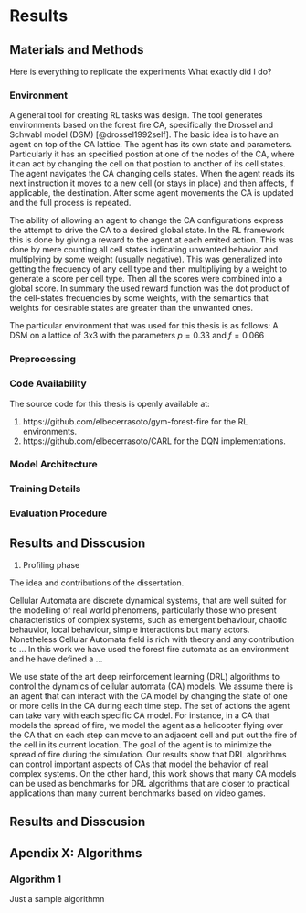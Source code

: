 # Results

## Materials and Methods

Here is everything to replicate the experiments
What exactly did I do?

### Environment

A general tool for creating RL tasks was design. The tool generates environments based on the forest fire CA, specifically the Drossel and Schwabl model (DSM) [@drossel1992self]. The basic idea is to have an agent on top of the CA lattice. The agent has its own state and parameters. Particularly it has an specified postion at one of the nodes of the CA, where it can act by changing the cell on that postion to another of its cell states. The agent navigates the CA changing cells states. When the agent reads its next instruction it moves to a new cell (or stays in place) and then affects, if applicable, the destination. After some agent movements the CA is updated and the full process is repeated.

The ability of allowing an agent to change the CA configurations express the attempt to drive the CA to a desired global state. In the RL framework this is done by giving a reward to the agent at each emited action. This was done by mere counting all cell states indicating unwanted behavior and multiplying by some weight (usually negative). This was generalized into getting the frecuency of any cell type and then multipliying by a weight to generate a score per cell type. Then all the scores were combined into a global score. In summary the used reward function was the dot product of the cell-states frecuencies by some weights, with the semantics that weights for desirable states are greater than the unwanted ones.

The particular environment that was used for this thesis is as follows: A DSM on a lattice of 3x3 with the parameters $p=0.33$ and $f=0.066$ 


### Preprocessing



### Code Availability

The source code for this thesis is openly available at:

1. https://github.com/elbecerrasoto/gym-forest-fire for the RL environments.
2. https://github.com/elbecerrasoto/CARL for the DQN implementations.

### Model Architecture

### Training Details

### Evaluation Procedure


## Results and Disscusion

1. Profiling phase








The idea and contributions of the dissertation.

Cellular Automata are discrete dynamical systems, that are well suited for the modelling of real world phenomens, particularly those who present characteristics of complex systems, such as emergent behaviour, chaotic behauvior, local behaviour, simple interactions but many actors.
Nonetheless Cellular Automata field is rich with theory and any contribution to ...
In this work we have used the forest fire automata as an environment and he have defined a ...

We use state of the art deep reinforcement learning (DRL) algorithms to control the dynamics of
cellular automata (CA) models. We assume there is an agent that can interact with the CA model by
changing the state of one or more cells in the CA during each time step. The set of actions the agent
can take vary with each specific CA model. For instance, in a CA that models the spread of fire, we
model the agent as a helicopter flying over the CA that on each step can move to an adjacent cell and
put out the fire of the cell in its current location. The goal of the agent is to minimize the spread of
fire during the simulation. Our results show that DRL algorithms can control important aspects of
CAs that model the behavior of real complex systems. On the other hand, this work shows that many
CA models can be used as benchmarks for DRL algorithms that are closer to practical applications
than many current benchmarks based on video games.


## Results and Disscusion




## Apendix X: Algorithms

### Algorithm 1
Just a sample algorithmn
\begin{algorithm}[H]
\DontPrintSemicolon
\SetAlgoLined
\KwResult{Write here the result}
\SetKwInOut{Input}{Input}\SetKwInOut{Output}{Output}
\Input{Write here the input}
\Output{Write here the output}
\BlankLine
\While{While condition}{
    instructions\;
    \eIf{condition}{
        instructions1\;
        instructions2\;
    }{
        instructions3\;
    }
}
\caption{While loop with If/Else condition}
\end{algorithm} 




